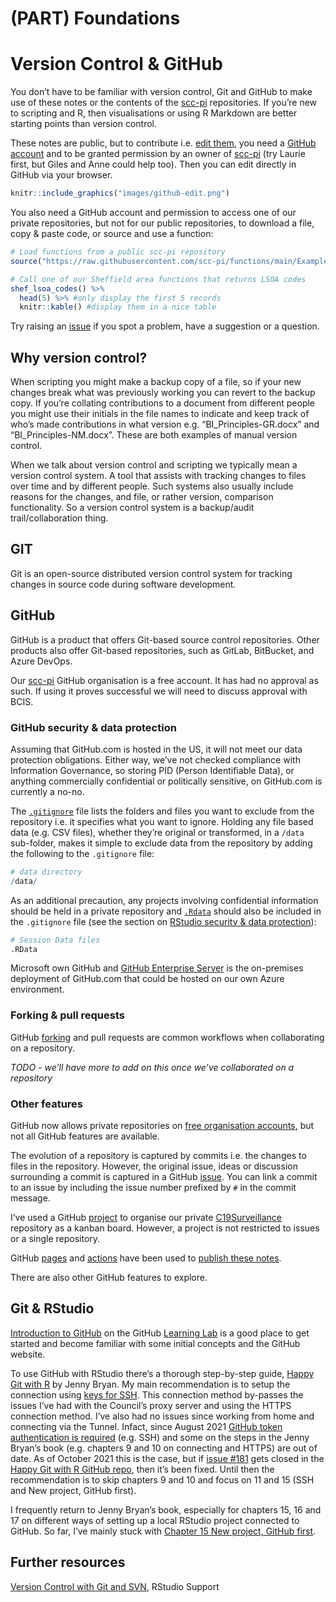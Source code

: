 # (PART) Foundations {.unnumbered}

# Version Control & GitHub {#github}

You don't have to be familiar with version control, Git and GitHub to make use of these notes or the contents of the [scc-pi](https://github.com/scc-pi) repositories. If you're new to scripting and R, then visualisations or using R Markdown are better starting points than version control.

These notes are public, but to contribute i.e. [edit them](https://github.com/scc-pi/notes), you need a [GitHub account](https://github.com/join) and to be granted permission by an owner of [scc-pi](https://github.com/scc-pi) (try Laurie first, but Giles and Anne could help too). Then you can edit directly in GitHub via your browser.

```r
knitr::include_graphics("images/github-edit.png")
```

You also need a GitHub account and permission to access one of our private repositories, but not for our public repositories, to download a file, copy & paste code, or source and use a function:

```r
# Load functions from a public scc-pi repository 
source("https://raw.githubusercontent.com/scc-pi/functions/main/Examples.R")

# Call one of our Sheffield area functions that returns LSOA codes 
shef_lsoa_codes() %>% 
  head(5) %>% #only display the first 5 records
  knitr::kable() #display them in a nice table 
```

Try raising an [issue](https://guides.github.com/features/issues/) if you spot a problem, have a suggestion or a question.

## Why version control?

When scripting you might make a backup copy of a file, so if your new changes break what was previously working you can revert to the backup copy. If you're collating contributions to a document from different people you might use their initials in the file names to indicate and keep track of who's made contributions in what version e.g. "BI_Principles-GR.docx" and "BI_Principles-NM.docx". These are both examples of manual version control.

When we talk about version control and scripting we typically mean a version control system. A tool that assists with tracking changes to files over time and by different people. Such systems also usually include reasons for the changes, and file, or rather version, comparison functionality. So a version control system is a backup/audit trail/collaboration thing.

## GIT

Git is an open-source distributed version control system for tracking changes in source code during software development.

## GitHub

GitHub is a product that offers Git-based source control repositories. Other products also offer Git-based repositories, such as GitLab, BitBucket, and Azure DevOps.

Our [scc-pi](https://github.com/scc-pi) GitHub organisation is a free account. It has had no approval as such. If using it proves successful we will need to discuss approval with BCIS.

### GitHub security & data protection {#github-security}

Assuming that GitHub.com is hosted in the US, it will not meet our data protection obligations. Either way, we've not checked compliance with Information Governance, so storing PID (Person Identifiable Data), or anything commercially confidential or politically sensitive, on GitHub.com is currently a no-no.

The [`.gitignore`](https://git-scm.com/docs/gitignore) file lists the folders and files you want to exclude from the repository i.e. it specifies what you want to ignore. Holding any file based data (e.g. CSV files), whether they're original or transformed, in a `/data` sub-folder, makes it simple to exclude data from the repository by adding the following to the `.gitignore` file:

```r
# data directory
/data/
```

As an additional precaution, any projects involving confidential information should be held in a private repository and [`.Rdata`](https://bookdown.org/ndphillips/YaRrr/rdata-files.html) should also be included in the `.gitignore` file (see the section on [RStudio security & data protection](#pid)):

```r
# Session Data files
.RData
```

Microsoft own GitHub and [GitHub Enterprise Server](https://azuremarketplace.microsoft.com/en-us/marketplace/apps/github.githubenterprise?tab=overview) is the on-premises deployment of GitHub.com that could be hosted on our own Azure environment.

### Forking & pull requests

GitHub [forking](https://guides.github.com/activities/forking/) and pull requests are common workflows when collaborating on a repository.

*TODO - we'll have more to add on this once we've collaborated on a repository*

### Other features

GitHub now allows private repositories on [free organisation accounts](https://docs.github.com/en/github/getting-started-with-github/types-of-github-accounts#organization-accounts), but not all GitHub features are available.

The evolution of a repository is captured by commits i.e. the changes to files in the repository. However, the original issue, ideas or discussion surrounding a commit is captured in a GitHub [issue](https://guides.github.com/features/issues/). You can link a commit to an issue by including the issue number prefixed by `#` in the commit message.

I've used a GitHub [project](https://docs.github.com/en/github/managing-your-work-on-github/about-project-boards) to organise our private [C19Surveillance](https://github.com/scc-pi/C19Surveillance) repository as a kanban board. However, a project is not restricted to issues or a single repository.

GitHub [pages](https://pages.github.com/) and [actions](https://github.com/features/actions) have been used to [publish these notes](#publishing).

There are also other GitHub features to explore.

## Git & RStudio

[Introduction to GitHub](https://lab.github.com/githubtraining/introduction-to-github) on the GitHub [Learning Lab](https://lab.github.com/) is a good place to get started and become familiar with some initial concepts and the GitHub website.

To use GitHub with RStudio there's a thorough step-by-step guide, [Happy Git with R](https://happygitwithr.com/) by Jenny Bryan. My main recommendation is to setup the connection using [keys for SSH](https://happygitwithr.com/ssh-keys.html). This connection method by-passes the issues I've had with the Council's proxy server and using the HTTPS connection method. I've also had no issues since working from home and connecting via the Tunnel. Infact, since August 2021 [GitHub token authentication is required](https://github.blog/2020-12-15-token-authentication-requirements-for-git-operations/) (e.g. SSH) and some on the steps in the Jenny Bryan's book (e.g. chapters 9 and 10 on connecting and HTTPS) are out of date. As of October 2021 this is the case, but if [issue \#181](https://github.com/jennybc/happy-git-with-r/issues/181) gets closed in the [Happy Git with R GitHub repo](https://github.com/jennybc/happy-git-with-r), then it's been fixed. Until then the recommendation is to skip chapters 9 and 10 and focus on 11 and 15 (SSH and New project, GitHub first).

I frequently return to Jenny Bryan's book, especially for chapters 15, 16 and 17 on different ways of setting up a local RStudio project connected to GitHub. So far, I've mainly stuck with [Chapter 15 New project, GitHub first](https://happygitwithr.com/new-github-first.html).

## Further resources

[Version Control with Git and SVN](https://support.rstudio.com/hc/en-us/articles/200532077?version=1.4.1103&mode=desktop), RStudio Support
